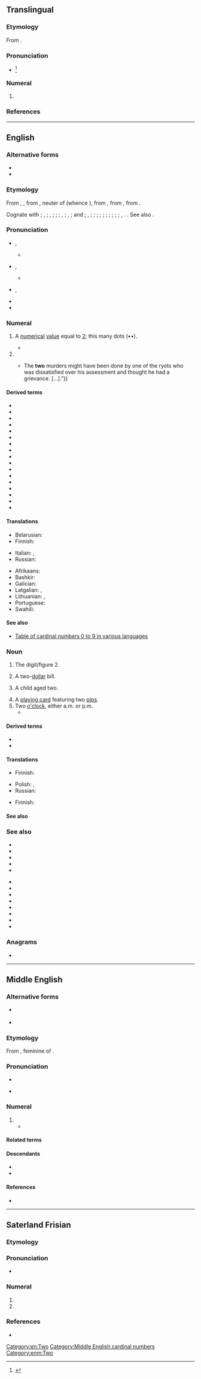 {{also|two-|twò}}
==Translingual==

===Etymology===
From {{der|mul|en|two}}.

===Pronunciation===
* {{IPA|mul|/tuː/}}<ref>{{cite book|url=https://www.icao.int/Meetings/anconf12/Document%20Archive/AN10_V2_cons%5B1%5D.pdf|title=Annex 10 to the Convention on International Civil Aviation: Aeronautical Telecommunications; Volume II Communication Procedures including those with PANS status|page=§5.2.1.4.3.1|publisher=International Civil Aviation Organization|edition=6th|date=October 2001|access-date=23 January 2019|archive-url=https://web.archive.org/web/20190331002913/https://www.icao.int/Meetings/anconf12/Document%20Archive/AN10_V2_cons%5B1%5D.pdf|archive-date=31 March 2019|url-status=live}}</ref>

===Numeral===
{{head|mul|numeral}}

# {{phonetic alphabet|NATO/ICAO=1|num=1|2}}
#: {{syn|mul|bissotwo|qq1=ITU/IMO}}

===References===
<references/>

----

==English==
{{wikipedia}}
{{number box|en|2}}

===Alternative forms===
* {{alter|en|twa||obsolete outside dialects}}
* {{alter|en|twey||archaic}}

===Etymology===
{{PIE word|en|dwóh₁}}
From {{inh|en|enm|two}}, {{m|enm|twa}}, from {{inh|en|ang|twā}}, neuter of {{m|ang|twēġen}} (whence {{m|en|twain}}), from {{inh|en|gmw-pro|*twai-}}, from {{inh|en|gem-pro|*twai}}, from {{inh|en|ine-pro|*dwóh₁}}.

Cognate with {{cog|sco|twa||two}}; {{cog|frr|tou}}, {{m|frr|tuu||two}}; {{cog|stq|twäin}}, {{m|stq|two||two}}; {{cog|fy|twa||two}}; {{cog|nl|twee||two}}; {{cog|nds|twee}}, {{m|nds|twei||two}}; {{cog|de|zwei}}, {{m|de|zwo||two}}; {{cog|da|-}} and {{cog|no|to||two}}; {{cog|sv|två}}, {{m|sv|tu||two}}; {{cog|is|tvö||two}}; {{cog|la|duō||two}}; {{cog|grc|δύο||two}}; {{cog|ga|dhá||two}}; {{cog|lt|dù||two}}; {{cog|ru|два||two}}; {{cog|sq|dy||two}}; {{cog|xcl|երկու||two}}; {{cog|sa|द्व||two|tr=dvá}}; {{cog|xto|wu}}, {{cog|txb|wi}}. {{doublet|en|duo}}. See also {{m|en|twain}}.

===Pronunciation===
* {{a|UK}} {{IPA|en|/tuː/|[tʰu̟ː]}}, {{enPR|to͞o}}
** {{audio|en|LL-Q1860_(eng)-Back_ache-two.wav|Audio (UK)}}
* {{a|US}} {{IPA|en|/tu/|[tʰu̟]}}, {{enPR|to͞o}}
** {{audio|en|en-us-two.ogg|Audio (US)}}
* {{a|obsolete}} {{IPA|en|/twuː/|}}, {{enPR|two͞o}}
* {{rhymes|en|uː|s=1}}
* {{homophones|en|to|too}}

===Numeral===
{{head|en|numeral}}

# {{cln|en|cardinal numbers}} A [[numerical]] [[value]] equal to [[2]]; this many dots (••).
#* {{RQ:Grey Riders|8|passage=Venters began to count them—one—'''two'''—three—four—on up to sixteen.}}
# {{n-g|Describing a [[set]] or [[group]] with two [[element]]s.}}
#* {{quote-book|en|year=1927|author=[http://openlibrary.org/authors/OL2416183A F. E. Penny]
|chapter=5|title=[http://openlibrary.org/works/OL16814587W Pulling the Strings]
|passage=“{{...}}The '''two''' murders might have been done by one of the ryots who was dissatisfied over his assessment and thought he had a grievance.&nbsp;[&hellip;].”}}

====Derived terms====
{{rel-top|Terms derived from ''two'' (numeral)}}
* {{l|en|four by two}}
* {{l|en|in two}}
* {{l|en|put two and two together}}
* {{l|en|two-by-four}}
* {{l|en|two-cylinder}}
* {{l|en|two-dimensional}}
* {{l|en|two-edged}}
* {{l|en|two-faced}}
* {{l|en|Two Harbors}}
* {{l|en|two heads are better than one}}
* {{l|en|two-hourly}}
* {{l|en|two-piece}}
* {{l|en|two-stroke}}
* {{l|en|twoth}}
* {{l|en|two-tone}}
* {{l|en|two-way}}
* {{l|en|two-wheeler}}
{{rel-bottom}}

==== Translations ====

{{trans-top|numerical value}}
{{multitrans|data=
* Aari: {{tt|aiw|qaskén}}
* Abaza: {{tt|abq|гӏвба}}
* Abkhaz: {{tt|ab|ҩба|sc=Cyrl}}
* Adyghe: {{tt|ady|тӏу}}
* Afar: {{t|aa|nammáy}}
* Afrikaans: {{tt+|af|twee}}
* Aghwan: {{t|xag|𐕗𐕈}}, {{t|xag|𐕗𐔽𐔰}}
* Ainu: {{tt|ain|ツ゜|tr=tu}}
* Aiton: {{t-needed|aio}}
* Akkadian: {{tt|akk|𒁹𒁹|tr=šina}}
* Aklanon: {{t|akl|daewa}}
* Albanian: {{tt+|sq|dy}}
* Alutiiq: {{tt|ems|mal'uk}}
* American Sign Language: {{tt|ase|V@Side-PalmForward}}
* Amharic: {{tt+|am|ሁለት}} (numeral: {{tt|am|፪}})
* Amuzgo: {{tt|amu|bè}}
* Western Apache: {{tt|apw|nakih}}
* Andi: {{t|ani|чӏегу}}
* Arabic: {{tt+|ar|اِثْنَانِ|d}}, (numeral: {{tt|ar|٢}})
*: Egyptian Arabic: {{tt|arz|اتنين|tr=itnēn}}
*: Hijazi Arabic: {{t|acw|اثنين|tr=itnēn, iṯnēn}}, {{t|acw|اتنين|tr=itnēn}}
*: Moroccan Arabic: {{tt|ary|جوج|tr=jūj}}, {{tt|ary|تنين|tr=tnīn}}
* Aragonese: {{tt|an|dos}}
* Aramaic:
*: Assyrian Neo-Aramaic: {{t|aii|ܬܪܹܝ|tr=trēy|m}}, {{t|aii|ܬܲܪܬܹܝܢ|tr=tārtēyn|f}}
*: Hebrew: {{tt|arc|תרין|tr=trēn|m}}, {{tt|arc|תרתין|tr=tartēn|f}}
*: Syriac: {{tt|arc|ܬܪܝܢ|tr=trēn|m}}, {{tt|arc|ܬܪܬܝܢ|tr=tartēn|f}}
*: Western Neo-Aramaic: {{tt|amw|ܐܬܪ|m|tr=ʾeṯər}}, {{tt|amw|ܬܪܬ̤|f|tr=ṯarč}}
* Archi: {{t|aqc|къвеӏ}}
* Argobba: {{t|agj|ኼት|tr=xete}}
* Armenian: {{tt+|hy|երկու}}, {{tt|hy|երկուս}}
* Aromanian: {{tt+|rup|doi}}
* Asháninka: {{tt|cni|apite}}
* Assamese: {{tt|as|দুই}} (numeral: [[২]])
* Asturian: {{tt+|ast|dos}}
* Atong (India): {{t|aot|ni}}
* Avar: {{tt|av|кӏиго}}
* Aymara: {{tt+|ay|paya}}
* Azerbaijani: {{tt+|az|iki}}
* Baekje: {{t|pkc|矣毛邑|tr=*iterəp}}
* Balinese: {{tt|ban|dadua}}
* Baluchi: {{tt|bal|دو}}
* Bashkir: {{tt|ba|ике}}
* Basque: {{tt+|eu|bi}}
* Bassa: {{tt|bsq|sɔ̃́}}
* Bavarian: {{tt|bar|zwoa}}
* Bay Miwok: {{tt|mkq|osha}}
* Belarusian: {{tt+|be|два|m}}, {{qualifier|collective}} {{tt|be|дво́е}}, {{tt|be|дво́йка|f|sc=Cyrl}}
* Bengali: {{tt+|bn|দুই|sc=Beng}} (numeral: [[২]])
* Bikol Central: {{tt+|bcl|duwa}}
* Binukid: {{t|bkd|daduwa}}
* Brahui: {{tt|brh|iraŧ}}
* Breton: {{tt+|br|daou|m}}, {{tt+|br|div|f}}
* Brunei Malay: {{tt|kxd|dua}}
* Budukh: {{tt|bdk|кьад}}
* Bulgarian: {{tt+|bg|две}}
* Burmese: {{tt+|my|နှစ်|sc=Mymr}} (numeral: {{tt+|my|၂}})
* Buryat: {{tt|bua|хоёр}}
* Catalan: {{tt+|ca|dos|m}}, {{tt+|ca|dues|f}}
* Cebuano: {{tt|ceb|duha}}
* Central Atlas Tamazight: {{tt|tzm|ⵙⵉⵏ|m}}
* Central Dusun: {{tt|dtp|duo}}
* Central Sierra Miwok: {{tt|csm|ˀoṭí·-}}
* Chakma: {{t-needed|ccp}}
* Cham:
*: Eastern Cham: {{t|cjm|dua}}
*: Western Cham: {{t-needed|cja}}
* Chamicuro: {{tt|ccc|ma'pojta}}
* Chechen: {{tt|ce|шиъ}}
* Chepang: {{tt|cdm|नीस्‌|tr=nis}}
* Cherokee: {{tt|chr|ᏔᎵ}}
* Chichewa: {{tt|ny|wiri}}
* Chickasaw: {{tt|cic|toklo}}
* Chinese:
*: Cantonese: {{tt+|yue|二|tr=ji6|sc=Hani}}, {{tt|yue|兩|sc=Hani}}, {{tt+|yue|两|tr=loeng5|sc=Hani}}
*: Dungan: {{tt|dng|эр}}, {{tt|dng|лён}}
*: Gan: {{tt|gan|二|tr=eo5|sc=Hani}}
*: Hakka: {{tt|hak|二|tr=ngi|sc=Hani}}, {{tt|hak|兩|sc=Hani}}, {{tt|hak|两|tr=lióng|sc=Hani}}
*: Mandarin: {{tt+|cmn|二|tr=èr|sc=Hani}}, {{tt+|cmn|兩|sc=Hani}}, {{tt+|cmn|两|tr=liǎng|sc=Hani}}
*: Min Dong: {{tt|cdo|二|tr=nê|sc=Hani}}, {{tt|cdo|兩|sc=Hani}}, {{tt|cdo|两|tr=lâng|sc=Hani}}
*: Min Nan: {{tt+|nan|二|tr=jī, lī}}, {{tt+|nan|兩}}, {{tt|nan|两|tr=nn̄g}}
*:: Teochew: {{tt+|nan|二|tr=ri6}}, {{tt+|nan|兩|sc=Hani}}, {{tt|nan|两|tr=no6|sc=Hani}}
*: Wu: {{tt|wuu|二|tr=nyi, hher|sc=Hani}}, {{tt|wuu|兩|sc=Hani}}, {{tt|wuu|两|tr=lian|sc=Hani}}
* Chuanqiandian Cluster Miao: {{tt|cqd|lf}} {{qualifier|Dananshan Miao}}
* Chukchi: {{tt|ckt|ӈирэӄ|tr=ṇirėq}}
* Chuukese: {{tt|chk|ru}}, {{tt|chk|turu}}, {{tt|chk|rue-}}, {{tt|chk|ruechö}}, {{tt|chk|ruefou}}, {{tt|chk|ruömön}}
* Chuvash: {{tt|cv|иккӗ|sc=Cyrl}}, {{tt|cv|икӗ|sc=Cyrl}}, {{tt|cv|ик|sc=Cyrl}}
* Cornish: {{tt|kw|dew|m}}, {{tt|kw|diw|f}}
* Corsican: {{tt+|co|dui}}
* Cowlitz: {{t|cow|sáliʔ}}
* Cree: {{tt|cr|nîso}}
* Crimean Tatar: {{tt|crh|eki}}
* Czech: {{tt+|cs|dva}}, {{tt+|cs|dvě}}, {{qualifier|collective}} {{tt+|cs|dvoje}}
* Dalmatian: {{tt|dlm|doi}}
* Danish: {{tt+|da|to}}
* Dena'ina: {{tt|tfn|nutiha}}
* Dhivehi: {{tt|dv|ދޭ}}
* Dinka: {{t|din|rou}}
* Dolgan: {{tt|dlg|икки|tr=ikki|sc=Cyrl}}
* Dutch: {{tt+|nl|twee}}
* Dzongkha: {{tt|dz|གཉིས}}
* Early Modern Korean: {{t|ko-ear|둟}}
* Elfdalian: {{tt|ovd|twer|m}}, {{tt|ovd|twär|f}}, {{tt|ovd|tau|n}}, {{tt|ovd|twå}}
* Erzya: {{tt|myv|кавто}}
* Esperanto: {{tt+|eo|du}}
* Estonian: {{tt+|et|kaks}}
* Even: {{tt|eve|дөр}}
* Evenki: {{t|evn|дюр}}
* Extremaduran: {{tt|ext|dos}}
* Farefare: {{tt|gur|yi}}, {{tt|gur|bayi}}
* Faroese: {{tt+|fo|tveir|m}}, {{tt|fo|tvær|f}}, {{tt|fo|tvey|n}}
* Fijian: {{tt+|fj|rua}}
* Finnish: {{tt+|fi|kaksi}}
* French: {{tt+|fr|deux}}
* Friulian: {{tt|fur|doi}}, {{tt|fur|dôs}}
* Ga: {{tt|gaa|enyɔ̃}}, {{tt|gaa|enyɔ}}
* Galician: {{tt+|gl|dous}}, {{tt|gl|dúas|f}}
* Garifuna: {{tt|cab|biñá}}, {{tt|cab|biama}}, {{tt|cab|bián}}
* Ge'ez: {{tt|gez|ክልኤቱ|m|sc=Ethi}}, {{tt|gez|ክልኤቲ|f|sc=Ethi}} (numeral: {{tt|gez|፪}})
* Georgian: {{tt+|ka|ორი}}
* German: {{tt+|de|zwei}} ({{tt+|de|zwo}}, {{tt|de|zween}})
* Gilaki: {{t|glk|دو|tr=do}}
* Gothic: {{tt|got|𐍄𐍅𐌰𐌹}}
* Greek: {{tt+|el|δύο}}
*: Ancient: {{tt|grc|δύο}}, {{tt|grc|β΄}} {{qualifier|numeral}}
* Greenlandic: {{tt+|kl|marluk}}
* Guaraní: {{tt|gn|mokõi}}
* Gujarati: {{tt|gu|બગડો}} (numeral: [[૨]])
* Hadza: {{tt|hts|pie}}
* Haitian Creole: {{tt|ht|de}}
* Hausa: {{tt+|ha|biyu}}
* Hawaiian: {{tt|haw|lua}}, {{tt|haw|ʻelua}}
* Hebrew: {{tt+|he|שתיים|tr=sh'táyim|f|alt=שתיים / שְׁתַּיִם}} {{qualifier|used for numbering}}, {{tt|he|שניים|tr=sh'náyim|m|alt=שניים / שְׁנַיִם}}
* Higaonon: {{t|mba|daduwa}}
* Hindi: {{tt+|hi|दो}} (numeral: [[२]]), {{tt+|hi|दुई}}, {{tt+|hi|द्वि}}
* Hlai: {{t|lic|hlaus}}
* Hopi: {{tt|hop|lööyöʼ}}
* Hungarian: {{tt+|hu|kettő}}, {{tt+|hu|két}}
* Hunsrik: {{tt|hrx|zweu}}
* Iban: {{tt|iba|dua}}
* Icelandic: {{tt+|is|tveir|m}}, {{tt+|is|tvær|f}}, {{tt+|is|tvö|n}}
* Ido: {{tt+|io|du}}
* Ifè: {{t|ife|meedzi|alt=méèdzì}}
* Igala: {{t|igl|èjì}}
* Igbo: {{t|ig|àbụ̀ọ}}
* Ilocano: {{tt|ilo|dua}}
* Indonesian: {{tt+|id|dua}}
* Interlingua: {{tt+|ia|duo}}
* Iranun: {{t-needed|ill}}
* Irish: {{tt+|ga|dó}}, {{qualifier|when counting objects}} {{tt|ga|dhá}}, {{qualifier|when counting people}} {{tt|ga|beirt}}
*: Old Irish: {{tt|sga|dá}}
* Isekiri: {{t|its|meji}}
* Isnag: {{t|isd|duwa}}
* Istriot: {{tt|ist|dui}}, {{tt|ist|duj}}
* Istro-Romanian: {{tt|ruo|doi}}
* Italian: {{tt+|it|due}}
* Japanese: {{tt+|ja|二|tr=ni}}, {{tt+|ja|二つ|tr=futatsu}}
* Javanese: {{tt+|jv|loro}}, {{tt+|jv|ro}}, {{tt+|jv|roro}}
* Jeju: {{t|jje|둘}} {{qualifier|native}}, {{t|jje|두}} {{qualifier|native determiner}}, {{t|jje|이}} {{qualifier|Sino}}
* Jersey Dutch: {{tt|gmw-jdt|twî}}
* Kabardian: {{tt|kbd|тӏу}}
* Kaingang: {{t|kgp|régre}}
* Kalmyk: {{tt|xal|хойр}}
* Kannada: {{tt+|kn|ಎರಡು}} (numeral: {{tt+|kn|೨}})
* Kapampangan: {{tt|pam|addua}}
* Karachay-Balkar: {{tt|krc|эки|sc=Cyrl}}
* Karaim: {{tt|kdr|ėki}}
* Karakhanid: {{tt|xqa|اِكّٖى|tr=ikkī}}
* Karelian: {{tt|krl|kaksi}}
* Kashubian: {{tt|csb|dwa}}
* Kazakh: {{tt+|kk|екі}}
* Khakas: {{tt|kjh|ікі}}
* Khanty: {{qualifier|Kazym}} {{tt|kca|кӑт}}, {{tt|kca|кӑтн}}
* Khinalug: {{tt|kjj|кӏу}}
* Khmer: {{tt+|km|ពីរ}} (numeral: {{l|km|២}})
* Khoekhoe: {{tt|naq|ǀgam}}
* Kikuyu: {{tt|ki|ĩrĩ|c2|c4|c6|c13}}, {{tt|ki|igĩrĩ|c8|10}}
* Kokborok: {{t|trp|nwi}}
* Komi-Zyrian: {{tt|kpv|кык}}
* Korean: {{tt+|ko|둘}}, {{qualifier|adjective}} {{tt+|ko|두}}, {{tt+|ko|이}}
* Kumyk: {{tt|kum|эки|sc=Cyrl}}
* Kurdish:
*: Central Kurdish: {{tt+|ckb|دوو}}
*: Northern Kurdish: {{tt+|kmr|du}}
* Kyrgyz: {{tt+|ky|эки}}
* Ladakhi: {{t|xsr|གཉིས|tr=nyis}}
* Ladin: {{tt|lld|doi}}
* Lak: {{tt|lbe|кӏива}}
* Lakota: {{tt|lkt|núŋpa}}
* Lao: {{tt|lo|ສອງ}} (numeral: {{l|lo|໒}})
* Latgalian: {{tt|ltg|div}}
* Latin: {{tt+|la|duo|m|n}}, {{tt+|la|duae|f}}
* Latvian: {{tt+|lv|divi}}, {{tt|lv|divas}}
* Lezgi: {{tt|lez|кьвед}}
* Ligurian: {{t-needed|lij}}
* Lithuanian: {{tt+|lt|du|m}}, {{tt+|lt|dvi|f}}
* Livonian: {{tt|liv|kakš}}
* Lombard: {{tt+|lmo|du|m}}, {{tt|lmo|dòe|f}}, {{tt|lmo|dô|m}}, {{tt|lmo|dò|f}}
* Louisiana Creole French: {{t|lou|dé}}, {{t|lou|de}}
* Low German:
*: Dutch Low Saxon: {{tt|nds-nl|twei}}
*: German Low German: {{tt|nds-de|twei}}
* Lushootseed: {{tt|lut|saliʔ}}
* Luxembourgish: {{tt+|lb|zwee}}, {{tt+|lb|zwéin}}, {{tt+|lb|zwou}}
* Lü: {{tt|khb|ᦉᦸᧂ}} (numeral: [[᧒]])
* Macedonian: {{tt+|mk|два}}
* Maguindanao: {{tt|mdh|duwa}}
{{trans-mid}}
* Malagasy: {{tt+|mg|roa}}
* Malay:
*: Rumi: {{tt+|ms|dua}}, {{tt|ms|dwi}}
*: Jawi: {{tt|ms|دوا|sc=Arab}}, {{tt|ms|دوي|sc=Arab}}
* Malayalam: {{tt+|ml|രണ്ടു|sc=Mlym}}, {{tt+|ml|രണ്ട്|sc=Mlym}} (numeral :[[൨]])
* Maltese: {{tt+|mt|tnejn|m|f}}
* Manchu: {{tt|mnc|ᠵᡠᠸᡝ}}
* Mangarevan: {{tt|mrv|rua}}
* Mansi: {{tt|mns|китыг}}
* Manx: {{tt|gv|daa}}, {{tt|gv|ghaa}}
* Maori: {{tt+|mi|rua}}
* Mapudungun: {{tt|arn|epu}}
* Maranao: {{tt|mrw|dowa}}
* Marathi: {{tt+|mr|दोन|sc=Deva}} (numeral: [[२]])
* Mari:
*: Eastern Mari: {{tt|chm|кокыт}}
* Maricopa: {{tt|mrc|xavik}}, {{tt|mrc|hvik}}
* Marshallese: {{tt|mh|ruo}}
* Mbyá Guaraní: {{t|gun|mokoĩ}}
* Megleno-Romanian: {{tt|ruq|doi}}
* Mi'kmaq: {{tt|mic|dabu}}
* Middle English: {{t|enm|two}}
* Middle Korean: {{t|okm|둟〯}}
* Minangkabau: {{tt+|min|duo}}
* Mirandese: {{tt|mwl|dous}}
* Mizo: {{t|lus|pa-hnih}}
* Mon: {{t|mnw|ၜါ|tr=ba}}
* Mongolian: {{tt+|mn|хоёр}}, {{tt|mn|ᠬᠣᠶᠠᠷ}} (numeral: [[᠒]])
* Montagnais: {{tt|moe|nishᵘ}}
* Muong: {{tt|mtq|hàl}}
* Mòcheno: {{tt|mhn|zboa}}
* Nahuatl: {{tt+|nah|ome}}
* Nanai: {{t|gld|дюэр}}
* Nauruan: {{tt|na|aro}}
* Navajo: {{tt|nv|naaki}}
* Naxi: {{t|nxq|ni}}
* Nepali: {{tt+|ne|दुई}} (numeral: [[२]])
* Ngazidja Comorian: {{tt|zdj|-ili}}
* Nigerian Pidgin: {{t|pcm|tu}}
* Niuean: {{tt|niu|ua}}
* Nivkh: {{t|niv|менӈ}}
* North Frisian: {{qualifier|Mooring}} {{tt|frr|twäär|m}} {{tt|frr|tou|f|n}}, {{qualifier|Föhr-Amrum|Helgoland|Sylt}} {{tt|frr|tau}}
* North Marquesan: {{tt|mrq|úa}}
* Northern Ohlone: {{tt|cst|uṯhin}}
* Northern Thai: {{tt|nod|ᩈᩬᨦ}}, {{tt|nod|ᩈᩬᩙ}}
* Norwegian: {{tt+|no|to}}
* O'odham: {{tt|ood|go꞉k}}
* Occitan: {{tt+|oc|dos|m}}, {{tt+|oc|doas|f}}
* Ojibwe: {{tt|oj|niizh}}
* Okinawan: {{tt|ryu|二|tr=ni}}, {{tt|ryu|二ち|tr=tāchi}}
* Old Church Slavonic: {{tt|cu|дъва|m|sc=Cyrs}} (numeral: [[в҃]])
* Old English: {{tt|ang|twēġen|m}}, {{tt|ang|twā|f|n}}
* Old Frisian: {{tt|ofs|twā}}
* Old Javanese: {{t|kaw|rwa}}
* Old Korean: {{t|oko|二尸|tr=*TWUPUl}}
* Old Turkic: {{tt|otk|𐰚𐰃|ts=eki}}
* Olukumi: {{t|ulb|ezi|alt=èzì}}
* Oriya: {{tt+|or|ଦୁଇ}} (numeral: {{tt|or|୨}})
* Oromo: {{tt+|om|lama}}
* Oscan: {{tt|osc|𐌃𐌖𐌔}}
* Ossetian: {{tt|os|дыууӕ}}
* Ottoman Turkish: {{tt|ota|ایكی|tr=iki|sc=ota-Arab}}
* Papiamentu: {{tt|pap|dos}}
* Pashto: {{tt+|ps|دوه|tr=dwa}}
* Pennsylvania German: {{tt|pdc|zwee}}, {{tt|pdc|zvay}}
* Persian: {{tt+|fa|دو|tr=do}} (numeral: {{tt|fa|۲}})
* Phake: {{t-needed|phk}}
* Piedmontese: {{tt|pms|doi|m}}, {{tt|pms|doe|f}}
* Pipil: {{tt|ppl|ume}}
* Polish: {{tt+|pl|dwa|n}}
* Portuguese: {{tt+|pt|dois|m}}, {{tt+|pt|duas|f}}
* Punjabi: {{tt|pa|ਦੋ}} (numeral: {{tt|pa|੨}})
* Purepecha: {{tt|pua|tsimani}}
* Quechua: {{tt+|qu|iskay}}, {{tt|qu|iskai}}, {{tt|qu|işkai}}
* Rajasthani: {{t-needed|raj}}
* Rapa Nui: {{tt|rap|rua}}
* Rarotongan: {{tt|rar|rua}}
* Ratahan: {{tt|rth|rua}}
* Rawang: {{t|raw|ní}}
* Rendille: {{t|rel|lama}}
* Rohingya: {{tt|rhg|dui}}
* Romani: {{tt|rom|dui}}
*: Kalo Finnish Romani: {{tt|rmf|dui}}
* Romanian: {{tt+|ro|doi|m}}, {{tt+|ro|două|f}}
* Romansch: {{tt|rm|dus|m}}, {{tt|rm|duas|f}}
* Russian: {{tt+|ru|два|m|n}}, {{tt+|ru|две|f}}, {{tt+|ru|дво́е}} {{qualifier|collective}}, {{tt+|ru|дво́йка|f}}
* Rusyn: {{tt|rue|два|sc=Cyrl}}
* S'gaw Karen: {{tt|ksw|ခံ}}
* Saho: {{t|ssy|lamma}}
* Sami:
*: Inari: {{tt|smn|kyehti}}
*: Northern: {{tt|se|guokte}}
*: Skolt: {{tt|sms|kue´htt}}
*: Southern: {{tt|sma|göökte}}
* Samoan: {{tt+|sm|lua}}
* Sanskrit: {{tt+|sa|द्वि}}
* Santali: {{tt|sat|ᱵᱟᱨ}}
* Sarcee: {{tt|srs|ákíyi}}
* Saterland Frisian: {{tt|stq|two}}
* Scots: {{tt|sco|twa}}
* Scottish Gaelic: {{tt|gd|dà}} {{qualifier|before nouns}}, {{tt|gd|dhà}} {{qualifier|free-standing}}, {{qualifier|persons}} {{tt|gd|dithis|f}}
* Semai: {{tt|sea|due}}
* Serbo-Croatian:
*: Cyrillic: {{tt|sh|два̑|sc=Cyrl}}
*: Roman: {{tt|sh|dvȃ}}
* Shan: {{tt+|shn|သွင်}} (numeral: [[႒]])
* Sherpa: {{t|xsr|གཉིས|tr=nyii}}
* Shor: {{tt|cjs|ийги|tr=iygi}}
* Sichuan Yi: {{tt|ii|ꑍ}}
* Sicilian: {{tt+|scn|dui}}
* Sidamo: {{t|sid|lame}}
* Sikkimese: {{tt|sip|ཉི}}
* Sindhi: {{tt+|sd|ٻه|alt=ٻَه|tr=ba}}
* Sinhalese: {{tt+|si|දෙක}}
* Slovak: {{tt|sk|dvaja}}, {{tt+|sk|dva}}, {{tt|sk|dve}}
* Slovene: {{tt+|sl|dvá}}, {{qualifier|when counting}} {{tt+|sl|dvé}}
* Slovincian: {{tt|zlw-slv|dvȧ̃}}
* Somali: {{t+|so|laba}}, {{t|so|labba}}
* Sorbian:
*: Lower Sorbian: {{tt|dsb|dwa}}
*: Upper Sorbian: {{tt+|hsb|dwaj|m}}, {{tt|hsb|dwě|f|n}}
* South Marquesan: {{tt|mqm|úa}}
* Southern Altai: {{tt|alt|эки}}
* Southern Ohlone: {{tt|css|utsgin}}
* Spanish: {{tt+|es|dos}}
* Sumerian: {{tt|sux|𒁹𒁹|tr=min}}
* Swahili: {{tt|sw|wili}}
* Swazi: {{tt|ss|bili}}
* Swedish: {{tt+|sv|två}}
* Tabasaran: {{t|tab|кьюб}}
* Tagalog: {{tt+|tl|dalawa}}
* Tahitian: {{tt|ty|piti}}, {{qualifier|when counting objects}} {{tt|ty|rua}}, {{qualifier|when counting people}} {{tt|ty|to'opiti}}
* Tai Dam: {{tt|blt|ꪎꪮꪉ}}
* Tai Nüa: {{tt|tdd|ᥔᥩᥒᥴ}}
* Tajik: {{tt+|tg|ду}}
* Talysh: {{qualifier|Asalemi}} {{tt|tly|ده|tr=də|sc=fa-Arab}}
* Tamil: {{tt+|ta|இரண்டு}} (numeral: {{tt|ta|௨}})
* Tangut: {{tt|txg|𗍫}}
* Taos: {{tt|twf|wí’iną}}
* Tashelhit: {{tt|shi|sin|m}}, {{tt|shi|snat|f}}
* Tatar: {{tt+|tt|ике}}
* Tausug: {{tt|tsg|duwa}}
* Tedim Chin: {{t|ctd|nih}}
* Telugu: {{tt+|te|రెండు}} (numeral: {{tt+|te|౨}})
* Ternate: {{t|tft|romdidi}}
* Tetum: {{tt|tet|rua}}
* Thai: {{tt+|th|สอง}} (numeral: {{tt+|th|๒}})
* Tibetan: {{tt|bo|གཉིས|sc=Tibt}} (numeral: {{tt|bo|༢}})
* Tidore: {{t|tvo|malofo}}
* Tigre: {{tt|tig|ክልኦት|m|sc=Ethi}}, {{tt|tig|ክልኤ|f|sc=Ethi}} (numeral: {{tt|tig|፪}})
* Tigrinya: {{tt+|ti|ክልተ|sc=Ethi}} (numeral: {{tt|ti|፪}})
* Timugon Murut: {{tt|tih|duo}}
* Tlingit: {{tt|tli|déix̱}}, {{tt|tli|dáx̱náx̱}}
* Tocharian A: {{tt|xto|wu}}, {{tt|xto|we}}
* Tocharian B: {{tt|txb|wi}}
* Tok Pisin: {{tt|tpi|tupela}}
* Tongan: {{tt|to|ua}}
* Tupinambá: {{tt|tpn|mokõî}}
* Turkish: {{tt+|tr|iki}}
* Turkmen: {{tt+|tk|iki}}
* Tuvaluan: {{tt|tvl|lua}}
* Tuvan: {{tt|tyv|ийи}}
* Tz'utujil: {{tt|tzj|ka’i}}
* Udi: {{t|udi|пӏаъ}}
* Udmurt: {{tt|udm|кык}}
* Ukrainian: {{tt+|uk|два|m}}, {{tt|uk|дві|f}}, {{tt|uk|дво́є}} {{qualifier|collective}}, {{tt|uk|дві́йко}}{{qualifier|colloquial}}, {{tt|uk|дві́єчко}} {{qualifier|colloquial diminutive}}, {{tt+|uk|дві́йка|f|sc=Cyrl}}
* Umbrian: {{tt|xum|𐌕𐌖𐌚}}
* Unami: {{tt|unm|nisha}}
* Urdu: {{tt|ur|دو|tr=do}}
* Uyghur: {{tt+|ug|ئىككى|sc=ug-Arab}}
* Uzbek: {{tt+|uz|ikki}}
* Venetian: {{tt+|vec|do}}, {{tt+|vec|due}}
* Veps: {{tt|vep|kaks'}}
* Vietnamese: {{tt+|vi|hai}}
* Vilamovian: {{tt|wym|cwe}}
* Volapük: {{tt+|vo|tel}}
* Votic: {{tt|vot|kahsi}}, {{tt|vot|кахси}}
* Võro: {{tt|vro|katś}}
* Wakhi: {{tt|wbl|bu}}
* Walloon: {{tt+|wa|deus}}
* Waray-Waray: {{tt|war|duha}}
* Welsh: {{tt+|cy|dau|m}}, {{tt+|cy|dwy|f}}
* West Frisian: {{tt+|fy|twa}}
* Western Apache: {{tt|apw|naki}}, {{tt|apw|nakih}}, {{tt|apw|nakih}}
* Western Bukidnon Manobo: {{t|mbb|dezuwa}}
* White Hmong: {{tt|mww|ob}}
* Winnebago: {{tt|win|nųųp}}
* Wiradhuri: {{tt|wrh|bula}}
* Wolof: {{tt+|wo|ñaar}}
* Xhosa: {{tt|xh|bini}}
* Yagara: {{tt|yxg|budela}}, {{tt|yxg|burla}}
* Yagnobi: {{tt|yai|ду}}
* Yakan: {{tt|yka|duwe}}
* Yakut: {{tt|sah|икки|sc=Cyrl}}
* Yao: {{tt|yao|wili}}
* Yiddish: {{tt|yi|צוויי}}
* Yoruba: {{tt|yo|èjì}}, {{t|yo|eéjì}} {{qualifier|counting}}, {{t|yo|méjì}}
* Yup'ik: {{tt|esu|malruk}}
* Yámana: {{tt|yag|kampeipi}}
* Zaghawa: {{tt|zag|suwi}}
* Zazaki: {{tt|zza|di}}
* Zealandic: {{tt|zea|tweê}}, {{tt|zea|tweêje}} {{q|in counting}}
* Zhuang: {{tt|za|ngeih}}, {{tt|za|ŋeiƅ}} (''Sawndip'' {{tt|za|二}}); {{tt|za|song}}, {{tt|za|soŋ}} ({{tt|za|雙}}, {{tt|za|双}})
* Zou: {{t|zom|ni}}
* Zulu: {{tt|zu|bili}}
* Zuni: {{tt|zun|kwili}}
}}
{{trans-bottom}}

{{trans-top|describing set or group with two elements}}
* Belarusian: {{t|be|па́ра|f}}
* Finnish: {{t+|fi|kaksi}}
{{trans-mid}}
* Italian: {{t+|it|paio|m}}, {{t+|it|coppia|f}}
* Russian: {{t+|ru|пара}}
{{trans-bottom}}

{{checktrans-top}}
* Afrikaans: {{t+check|af|paar}} <!-- Was under "describing set or group with two components". This appears to be noun for "set or group with two components". -->
* Bashkir: {{t-check|ba|икәү}} <!-- Was under "describing set or group with two components". This appears to be noun for "set or group with two components". -->
* Galician: {{t+check|gl|par}} <!-- Was under "describing set or group with two components". This appears to be noun for "set or group with two components". -->
* Latgalian: {{t-check|ltg|diveji|m}}, {{t|ltg|divejis|f}} <!-- Was under "describing set or group with two components". This appears to be noun for "set or group with two components". -->
* Lithuanian: {{t+check|lt|dvejeri|m}}, {{t|lt|dvejerios|f}} <!-- Was under "describing set or group with two components". This appears to be noun for "set or group with two components". -->
* Portuguese: {{t+check|pt|par|m}} <!-- Was under "describing set or group with two components". This appears to be noun for "set or group with two components". -->
* Swahili: {{t+check|sw|mbili}}
{{trans-bottom}}

====See also====
* [[Appendix:Cardinal_numbers_0_to_9|Table of cardinal numbers 0 to 9 in various languages]]

===Noun===
{{en-noun}}

# The digit/figure 2.
#: {{ux|en|The number 2202 contains three '''two'''s.}}
# {{lb|en|US|informal}} A two-[[dollar]] bill.
# A child aged two.
#: {{ux|en|This toy is suitable for the '''two'''s and threes.}}
# A [[playing card]] featuring two [[pip]]s.
# Two [[o'clock]], either a.m. or p.m.
#* {{quote-book|1=en|year=1926|author=Sir Arthur Conan Doyle|authorlink=Arthur Conan Doyle|title=The Land of Mist|url=http://gutenberg.net.au/ebooks06/0601351h.html|passage=It was a weary time. A carriage clock had been placed on the discoloured wooden mantelpiece, and slowly its hands crept on from one to '''two''' and from '''two''' to three.}}

====Derived terms====
* {{l|en|two-up}}
* {{l|en|two's complement}}

====Translations====
{{trans-top|digit or figure}}{{multitrans|data=
* Armenian: {{tt+|hy|երկու}}, {{tt|hy|երկուս}}
* Asturian: {{tt+|ast|dos|m}}
* Basque: {{tt+|eu|bi}}
* Belarusian: {{tt|be|дво́йка|f}}
* Bikol Central: {{tt+|bcl|duwa}}
* Catalan: {{tt+|ca|dos|m}}
* Cebuano: {{tt|ceb|duha}}
* Chinese:
*: Mandarin: {{tt+|cmn|二|tr=èr}}
* Corsican: {{tt+|co|dui|m}}, {{tt+|co|duie|f}}
* Czech: {{tt+|cs|dvojka|f}}
* Danish: {{tt|da|total|n}}
* Dutch: {{tt+|nl|twee|f}}
* Esperanto: {{tt+|eo|du}}
* Estonian: {{tt+|et|kaks}}
* Farefare: {{tt|gur|yi}}, {{tt|gur|bayi}}
* Faroese: {{tt|fo|tveytal|n}}
* Finnish: {{tt+|fi|kakkonen}}
* French: {{tt+|fr|deux|m|p}}
* Galician: {{tt+|gl|dous|m}}
* German: {{tt+|de|Zwei|f}}
* Hebrew: {{tt+|he|שתיים|f|tr=shtáyim}}
* Hindi: {{tt+|hi|दो|m}}
* Hungarian: {{tt+|hu|kettő}}, {{tt+|hu|kettes}}
* Ilocano: {{tt|ilo|dua}}
* Interlingua: {{tt+|ia|duo}}, {{tt|ia|duos|p}}
* Irish: {{tt|ga|dhá}}
* Italian: {{tt+|it|due|m|p}}
{{trans-mid}}
* Japanese: {{tt+|ja|二|tr=ni}}
* Lithuanian: {{tt+|lt|dvejetas|m}}
* Macedonian: {{tt|mk|двојка|f}}
* Maltese: {{tt+|mt|tnejn|m|f}}
* Pashto: {{tt+|ps|دوه|tr=dwa|sc=ps-Arab}}
* Pennsylvania German: {{tt|pdc|zwee}}
* Persian: {{tt+|fa|دو|tr=do}}
* Polish: {{tt+|pl|dwójka|f}}
* Portuguese: {{tt+|pt|dois|m}}
* Romanian: {{tt+|ro|doi|m}}
* Russian: {{tt+|ru|дво́йка|f}}, {{t+|ru|пара}}
* Scottish Gaelic: {{tt|gd|dhà}}
* Serbo-Croatian:
*: Cyrillic: {{tt|sh|дво́јка|f|sc=Cyrl}}
*: Roman: {{tt+|sh|dvójka|f}}
* Slovene: {{tt|sl|dvojka|f}}
* Spanish: {{tt+|es|dos|m}}
* Swedish: {{tt+|sv|tvåa|c}}
* Tagalog: {{tt+|tl|dalawa}}
* Tamil: {{tt+|ta|இரண்டு}}
* Tok Pisin: {{tt|tpi|tu}}
* Ukrainian: {{tt+|uk|дві́йка|f}}
* Welsh: {{tt+|cy|dau|m}}, {{tt+|cy|dwy|f}}
}}
{{trans-bottom}}

{{trans-top|two-dollar bill}}{{multitrans|data=
* Dutch: {{tt|nl|[[biljet]] van twee dollar|n}}
* Faroese: {{tt|fo|tveydollaraseðil|m}}
* Finnish: {{tt|fi|[[kaksi|kahden]] [[dollari|dollarin]] [[seteli]]}}
* French: {{tt|fr|[[billet]] de deux dollars|m}}
* Galician: {{tt|gl|billete de dous dólares}}
* German: {{tt+|de|Zweier|m}}, {{t|de|Zweidollarschein|m}}
{{trans-mid}}
* Italian: {{tt|it|[[biglietto]] da due dollari|m}}, {{t|it|[[bancanota]] da due dollari|f}}
* Navajo: {{tt|nv|naaki béeso}}
* Portuguese: {{tt|pt|[[cédula]] [[de]] [[dois]] [[dólar]]es|f}}, {{t|pt|[[nota]] de dois dólares|f}}
* Russian: {{tt|ru|двухдо́лларовая купюра|f}}, {{tt|ru|двухдо́лларовая банкнота|f}}
* Swedish: {{tt|sv|tvådollarssedel|c}}
}}
{{trans-bottom}}

{{trans-top|child aged two}}
* Finnish: {{t|fi|[[kaksi]][[-vuotias|vuotias]]}}
{{trans-mid}}
* Polish: {{t+|pl|dwulatek|m}}, {{t+|pl|dwulatka|f}}
* Russian: {{t|ru|[[двухлетний]] ([[ребёнок]])}}
{{trans-bottom}}

{{trans-top|playing card}}
* Finnish: {{t+|fi|kakkonen}}
{{trans-mid}}
{{trans-bottom}}

====See also====
{{table:playing cards/en}}

===See also===
{{top2}}
* {{l|en|2}}
* {{l|en|2nd}}
* {{l|en|both}}
* {{l|en|couple}}
* {{l|en|double}}
{{mid2}}
* {{l|en|dual}}
* {{l|en|pair}}
* {{l|en|second}}
* {{l|en|twain}}
* {{l|en|twice}}
* {{l|en|twin}}
* {{l|en|twi-}}
* {{l|en|two-}}
{{bottom}}

===Anagrams===
* {{anagrams|en|a=otw|OTW|TOW|Tow|WTO|owt|tow|wot}}

[[Category:en:Two]]

----

==Middle English==
{{number box|enm|2}}
<!--this Middle English entry was created using Template:new enm entry-->

===Alternative forms===
* {{l|enm|twa}} {{qualifier|Early ME|Northern ME}}
* {{l|enm|tuo}}

===Etymology===
{{dercat|enm|gmw-pro|gem-pro|ine-pro|inh=3}}
From {{inh|enm|ang|twā}}, feminine of {{m|ang|twēġen}}.

===Pronunciation===
* {{IPA|enm|/twɔː/|/twoː/}}
* {{a|Northern ME}} {{IPA|enm|/twɑː/}}

===Numeral===
{{head|enm|numeral}}

# {{l|en|two}}
#* {{RQ:Peterborough Chronicle|c|1137|89|verso=yes|Gif '''tƿa''' men oþer ·iii· coman ridend to an tun · al þe tunſcipe flugæn foꝛ heom. ƿenden ð hi ƿæron ræuereſ.|If '''two''' or three men came riding into a town, the whole town ran away from them, concluding that they were robbers.}}

====Related terms====
{{rel3|enm|twelve|twie|twifold|twofold|twyn}}

====Descendants====
* {{desc|en|two}}
* {{desc|sco|twa|twae}}

====References====
* {{R:MED Online|entry=twō|pos=num|id=MED47539}}

[[Category:Middle English cardinal numbers]]
[[Category:enm:Two]]

----

==Saterland Frisian==

===Etymology===
{{nonlemma}}

===Pronunciation===
* {{IPA|stq|/tvɔ/}}

===Numeral===
{{head|stq|numeral form}}

# {{inflection of|stq|twäin||f}}
# {{inflection of|stq|twäin||n}}

===References===
* {{R:stq:SW}}